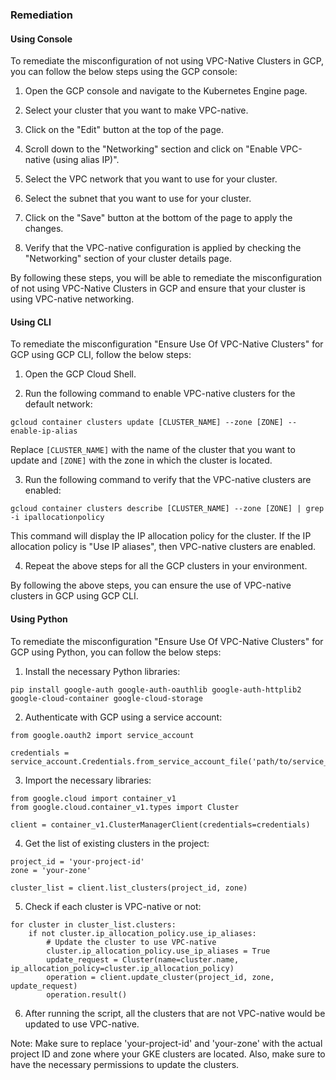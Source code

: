 ### Remediation

#### Using Console

To remediate the misconfiguration of not using VPC-Native Clusters in GCP, you can follow the below steps using the GCP console:

1. Open the GCP console and navigate to the Kubernetes Engine page.

2. Select your cluster that you want to make VPC-native.

3. Click on the "Edit" button at the top of the page.

4. Scroll down to the "Networking" section and click on "Enable VPC-native (using alias IP)".

5. Select the VPC network that you want to use for your cluster.

6. Select the subnet that you want to use for your cluster.

7. Click on the "Save" button at the bottom of the page to apply the changes.

8. Verify that the VPC-native configuration is applied by checking the "Networking" section of your cluster details page.

By following these steps, you will be able to remediate the misconfiguration of not using VPC-Native Clusters in GCP and ensure that your cluster is using VPC-native networking.

#### Using CLI

To remediate the misconfiguration "Ensure Use Of VPC-Native Clusters" for GCP using GCP CLI, follow the below steps:

1. Open the GCP Cloud Shell.

2. Run the following command to enable VPC-native clusters for the default network:

```
gcloud container clusters update [CLUSTER_NAME] --zone [ZONE] --enable-ip-alias
```

Replace `[CLUSTER_NAME]` with the name of the cluster that you want to update and `[ZONE]` with the zone in which the cluster is located.

3. Run the following command to verify that the VPC-native clusters are enabled:

```
gcloud container clusters describe [CLUSTER_NAME] --zone [ZONE] | grep -i ipallocationpolicy
```

This command will display the IP allocation policy for the cluster. If the IP allocation policy is "Use IP aliases", then VPC-native clusters are enabled.

4. Repeat the above steps for all the GCP clusters in your environment.

By following the above steps, you can ensure the use of VPC-native clusters in GCP using GCP CLI.

#### Using Python

To remediate the misconfiguration "Ensure Use Of VPC-Native Clusters" for GCP using Python, you can follow the below steps:

1. Install the necessary Python libraries:
```
pip install google-auth google-auth-oauthlib google-auth-httplib2 google-cloud-container google-cloud-storage
```

2. Authenticate with GCP using a service account:
```
from google.oauth2 import service_account

credentials = service_account.Credentials.from_service_account_file('path/to/service_account.json')
```

3. Import the necessary libraries:
```
from google.cloud import container_v1
from google.cloud.container_v1.types import Cluster

client = container_v1.ClusterManagerClient(credentials=credentials)
```

4. Get the list of existing clusters in the project:
```
project_id = 'your-project-id'
zone = 'your-zone'

cluster_list = client.list_clusters(project_id, zone)
```

5. Check if each cluster is VPC-native or not:
```
for cluster in cluster_list.clusters:
    if not cluster.ip_allocation_policy.use_ip_aliases:
        # Update the cluster to use VPC-native
        cluster.ip_allocation_policy.use_ip_aliases = True
        update_request = Cluster(name=cluster.name, ip_allocation_policy=cluster.ip_allocation_policy)
        operation = client.update_cluster(project_id, zone, update_request)
        operation.result()
```

6. After running the script, all the clusters that are not VPC-native would be updated to use VPC-native.

Note: Make sure to replace 'your-project-id' and 'your-zone' with the actual project ID and zone where your GKE clusters are located. Also, make sure to have the necessary permissions to update the clusters.

